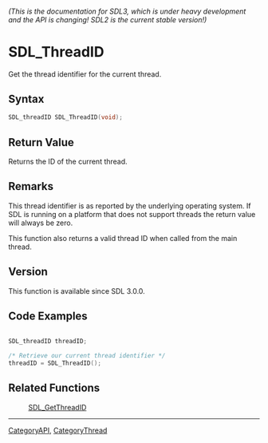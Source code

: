 ====== (This is the documentation for SDL3, which is under heavy development and the API is changing! SDL2 is the current stable version!) ======
= SDL_ThreadID =

Get the thread identifier for the current thread.

== Syntax ==

<syntaxhighlight lang='c'>
SDL_threadID SDL_ThreadID(void);
</syntaxhighlight>

== Return Value ==

Returns the ID of the current thread.

== Remarks ==

This thread identifier is as reported by the underlying operating system.
If SDL is running on a platform that does not support threads the return
value will always be zero.

This function also returns a valid thread ID when called from the main
thread.

== Version ==

This function is available since SDL 3.0.0.

== Code Examples ==

<syntaxhighlight lang='c++'>

SDL_threadID threadID;

/* Retrieve our current thread identifier */
threadID = SDL_ThreadID();
</syntaxhighlight>

== Related Functions ==

:[[SDL_GetThreadID]]

----
[[CategoryAPI]], [[CategoryThread]]


